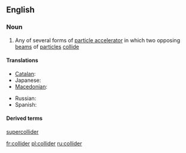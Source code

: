==English==
{{wikipedia}}

===Noun===
{{en-noun}}

# {{physics}} Any of several forms of [[particle accelerator]] in which two opposing  [[beam]]s of [[particle]]s [[collide]]

====Translations====
{{trans-top|particle accelerator}}
* [[Catalan]]: {{t|ca|col·lisonador|m}}
* Japanese: {{t|ja|コライダー|tr=koraidā|sc=Jpan}}
* [[Macedonian]]: {{t|mk|судирач|m|tr=súdirač}}
{{trans-mid}}
* Russian: {{t|ru|коллайдер|m|tr=kollájdɛr|sc=Cyrl}}
* Spanish: {{t-|es|colisionador|m}}
{{trans-bottom}}

====Derived terms====
[[supercollider]]

[[fr:collider]]
[[pl:collider]]
[[ru:collider]]
